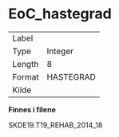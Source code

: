 
# EoC_hastegrad {-}

| | |
|----|----|
| Label    |  |
| Type     | Integer |
| Length   | 8    |
| Format   | HASTEGRAD |
| Kilde    |   |

**Finnes i filene**

SKDE19.T19_REHAB_2014_18

